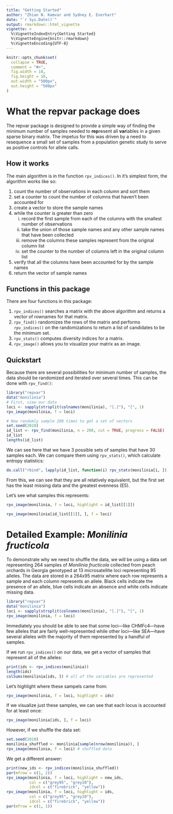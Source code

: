 ```yaml
---
title: "Getting Started"
author: "Zhian N. Kamvar and Sydney E. Everhart"
date: "`r Sys.Date()`"
output: rmarkdown::html_vignette
vignette: >
  %\VignetteIndexEntry{Getting Started}
  %\VignetteEngine{knitr::rmarkdown}
  %\VignetteEncoding{UTF-8}
---
```


```r
knitr::opts_chunk$set(
  collapse = TRUE,
  comment = "#>",
  fig.width = 10,
  fig.height = 10,
  out.width = "500px", 
  out.height = "500px"
)
```

What the repvar package does
============================

The repvar package is designed to provide a simple way of finding the minimum 
number of samples needed to **rep**resent all **var**iables in a given sparse
binary matrix. The impetus for this was driven by a need to resequence a small
set of samples from a population genetic study to serve as positive controls for
allele calls. 


How it works
------------

The main algorithm is in the function `rpv_indices()`. In it's simplest form,
the algorithm works like so:

1. count the number of observations in each column and sort them
2. set a counter to count the number of columns that haven't been accounted for
3. create a vector to store the sample names
4. while the counter is greater than zero
     i. record the first sample from each of the columns with the smallest number of observations
     ii. take the union of those sample names and any other sample names that have been collected
     iii. remove the columns these samples represent from the original column list
     iv. set the counter to the number of columns left in the original column list
5. verify that all the columns have been accounted for by the sample names
6. return the vector of sample names

Functions in this package
-------------------------

There are four functions in this package:

1. `rpv_indices()` searches a matrix with the above algorithm and returns a
   vector of rownames for that matrix.
2. `rpv_find()` randomizes the rows of the matrix and performs `rpv_indices()`
   on the randomizations to return a list of candidates to be the minimum set.
3. `rpv_stats()` computes diversity indices for a matrix.
4. `rpv_image()` allows you to visualize your matrix as an image.

Quickstart
----------

Because there are several possibilities for minimum number of samples, the data 
should be randomized and iterated over several times. This can be done with 
`rpv_find()`:

```r
library("repvar")
data("monilinia")
# First, view our data
loci <- sapply(strsplit(colnames(monilinia), "[.]"), "[", 1)
rpv_image(monilinia, f = loci)

# Now randomly sample 200 times to get a set of vectors
set.seed(2018)
id_list <- rpv_find(monilinia, n = 200, cut = TRUE, progress = FALSE)
id_list
lengths(id_list)
```

We can see here that we have 3 possible sets of samples that have 30 samples
each. We can compare them using `rpv_stats()`, which calculate entropy
statistics:

```r
do.call("rbind", lapply(id_list, function(i) rpv_stats(monilinia[i, ])))
```


From this, we can see that they are all relatively equivalent, but the first set
has the least missing data and the greatest evenness (E5). 

Let's see what samples this represents:

```r
rpv_image(monilinia, f = loci, highlight = id_list[[1]])
```

```r
rpv_image(monilinia[id_list[[1]], ], f = loci)
```



Detailed Example: *Monilinia fructicola*
========================================

To demonstrate why we need to shuffle the data, we will be using a data set
representing 264 samples of *Monilinia fructicola* collected from peach orchards
in Georgia genotyped at 13 microsatellite loci representing 95 alleles. The data
are stored in a 264x95 matrix where each row represents a sample and each column
represents an allele. Black cells indicate the presence of an allele, blue cells
indicate an absence and white cells indicate missing data.

```r
library("repvar")
data("monilinia")
loci <- sapply(strsplit(colnames(monilinia), "[.]"), "[", 1)
rpv_image(monilinia, f = loci)
```

Immediately you should be able to see that some loci---like CHMFc4---have few
alleles that are fairly well-represented while other loci---like SEA---have
several alleles with the majority of them represented by a handful of samples.

If we run `rpv_indices()` on our data, we get a vector of samples that represent
all of the alleles:

```r
print(ids <- rpv_indices(monilinia))
length(ids)
colSums(monilinia[ids, ]) # all of the variables are represented
```

Let's highlight where these sampels came from:

```r
rpv_image(monilinia, f = loci, highlight = ids)
```


If we visualize just these samples, we can see that each locus is accounted for 
at least once:

```r
rpv_image(monilinia[ids, ], f = loci)
```


However, if we shuffle the data set:

```r
set.seed(2018)
monilinia_shuffled <- monilinia[sample(nrow(monilinia)), ]
rpv_image(monilinia, f = loci) # shuffled data
```

We get a different answer:

```r
print(new_ids <- rpv_indices(monilinia_shuffled))
par(mfrow = c(1, 2))
rpv_image(monilinia, f = loci, highlight = new_ids, 
          col = c("grey95", "grey10"),
          idcol = c("firebrick", "yellow"))
rpv_image(monilinia, f = loci, highlight = ids, 
          col = c("grey95", "grey10"),
          idcol = c("firebrick", "yellow"))
par(mfrow = c(1, 1))
```

